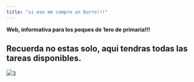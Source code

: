```yaml
---
title: "si eso me compro un burro!!!"
---
```


**Web, informativa para los peques de 1ero de primaria!!!**

## Recuerda no estas solo, aqui tendras todas las tareas disponibles.

![](https://agustoenelaugusto.files.wordpress.com/2018/02/educ29-portada-2.jpg?w=1240)3
